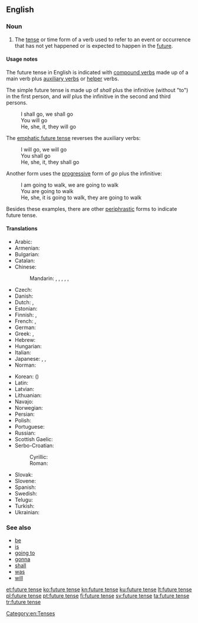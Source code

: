 ==English==

===Noun===
{{en-noun|head=[[future]] [[tense]]}}

# {{context|grammar|lang=en}} The [[tense]] or time form of a verb used to refer to an event or occurrence that has not yet happened or is expected to happen in the [[future]].

====Usage notes====
The future tense in English is indicated with [[compound verb]]s made up of a main verb plus [[auxiliary verb]]s or [[helper]] verbs.

The simple future tense is made up of ''shall'' plus the infinitive (without "to") in the first person, and ''will'' plus the infinitive in the second and third persons.
: I shall go, we shall go
: You will go
: He, she, it, they will go

The [[emphatic future tense]] reverses the auxiliary verbs:
: I will go, we will go
: You shall go
: He, she, it, they shall go

Another form uses the [[progressive]] form of ''go'' plus the infinitive:
: I am going to walk, we are going to walk
: You are going to walk
: He, she, it is going to walk, they are going to walk

Besides these examples, there are other [[periphrastic]] forms to indicate future tense.

====Translations====
{{trans-top|time form of a verb}}
* Arabic: {{t|ar|مستقبل|m|tr=mustáqbal|sc=Arab}}
* Armenian: {{t|hy|ապառնի}}
* Bulgarian: {{t|bg|бъдеще време|c|tr=bǎ̀dešte vréme|sc=Cyrl}}
* Catalan: {{t+|ca|futur|m}}
* Chinese:
*: Mandarin: {{t|cmn|將來時態|sc=Hani}}, {{t|cmn|将来时态|tr=jiānglái shítài|sc=Hani}}, {{t|cmn|將來時制|sc=Hani}}, {{t|cmn|将来时制|tr=jiānglái shízhì|sc=Hani}}, {{t|cmn|將來時|sc=Hani}}, {{t|cmn|将来时|tr=jiāngláishí|sc=Hani}}
* Czech: {{t|cs|budoucí čas}}
* Danish: {{t+|da|fremtid|c}}
* Dutch: {{t+|nl|toekomende tijd|m}}, {{t|nl|onvoltooid toekomstige tijd|m}}
* Estonian: {{t+|et|tulevik}}
* Finnish: {{t+|fi|futuuri}}, {{t+|fi|tuleva aika}}
* French: {{t+|fr|futur|m}}, {{t+|fr|futur simple|m}}
* German: {{t+|de|Futur|n}}
* Greek: {{t+|el|μέλλοντας|m}}, {{t+|el|μέλλων|m}}
* Hebrew: {{t+|he|עתיד|m|tr=atíd}}
* Hungarian: {{t+|hu|jövő idő}}
* Italian: {{t+|it|futuro}}
* Japanese: {{t|ja|未来時制|tr=みらいじせい, mírai-jisei|sc=Jpan}}, {{t|ja|未来形|tr=みらいけい, míraikei|sc=Jpan}}, {{t+|ja|未来|tr=みらい, mírai|sc=Jpan}}
* Norman: {{t|nrf|futur|m}}
{{trans-mid}}
* Korean: {{t+|ko|미래 시제|sc=Kore}} ({{t|ko|未來時制|sc=Kore}})
* Latin: {{t|la|futurum}}
* Latvian: {{t|lv|nākotnes laiks|m}}
* Lithuanian: {{t+|lt|būsimasis laikas}}
* Navajo: {{t|nv|tʼahígo}}
* Norwegian: {{t|no|futurum|n}}
* Persian: {{t+|fa|آینده|tr=âyande|sc=fa-Arab}}
* Polish: {{t+|pl|czas przyszły|m}}
* Portuguese: {{t+|pt|futuro}}
* Russian: {{t+|ru|бу́дущее вре́мя|n}}
* Scottish Gaelic: {{t|gd|tràth teachdail|m}}
* Serbo-Croatian:
*: Cyrillic: {{t|sh|футур|m}}
*: Roman: {{t+|sh|futur|m}}
* Slovak: {{t|sk|budúci čas|m}}
* Slovene: {{t|sl|prihodnjik|m}}
* Spanish: {{t+|es|futuro|m}}
* Swedish: {{t+|sv|futurum}}
* Telugu: {{t+|te|భవిష్యత్కాలము}}
* Turkish: {{t+|tr|gelecek zaman}}
* Ukrainian: {{t|uk|майбутній час|m|tr=majbútnij čas|sc=Cyrl}}
{{trans-bottom}}

===See also===
* [[be]]
* [[is]]
* [[going to]]
* [[gonna]]
* [[shall]]
* [[was]]
* [[will]]

[[Category:en:Tenses]]

[[et:future tense]]
[[ko:future tense]]
[[kn:future tense]]
[[ku:future tense]]
[[lt:future tense]]
[[pl:future tense]]
[[pt:future tense]]
[[fi:future tense]]
[[sv:future tense]]
[[ta:future tense]]
[[tr:future tense]]